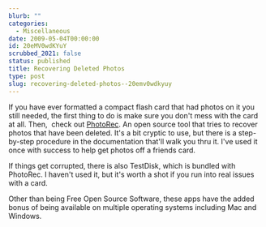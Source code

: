 ```yaml
---
blurb: ""
categories:
  - Miscellaneous
date: 2009-05-04T00:00:00
id: 20eMV0wdKYuY
scrubbed_2021: false
status: published
title: Recovering Deleted Photos
type: post
slug: recovering-deleted-photos--20emv0wdkyuy
---
```


If you have ever formatted a compact flash card that had photos on
it you still needed, the first thing to do is make sure you don't
mess with the card at all. Then,  check out
[PhotoRec](http://www.cgsecurity.org/wiki/PhotoRec). An open source
tool that tries to recover photos that have been deleted. It's a
bit cryptic to use, but there is a step-by-step procedure in the
documentation that'll walk you thru it. I've used it once with
success to help get photos off a friends card.

If things get corrupted, there is also TestDisk, which is bundled
with PhotoRec. I haven't used it, but it's worth a shot if you run
into real issues with a card.

Other than being Free Open Source Software, these apps have the
added bonus of being available on multiple operating systems
including Mac and Windows.